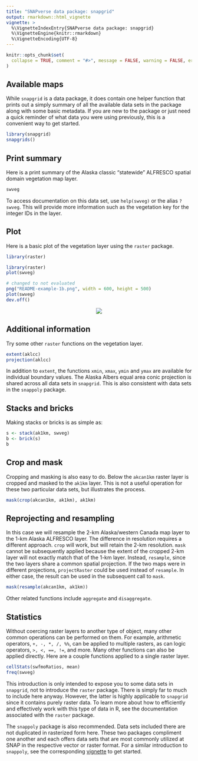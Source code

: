 ```yaml
---
title: "SNAPverse data package: snapgrid"
output: rmarkdown::html_vignette
vignette: >
  %\VignetteIndexEntry{SNAPverse data package: snapgrid}
  %\VignetteEngine{knitr::rmarkdown}
  %\VignetteEncoding{UTF-8}
---
```


```r
knitr::opts_chunk$set(
  collapse = TRUE, comment = "#>", message = FALSE, warning = FALSE, error = FALSE, tidy = TRUE
)
```

## Available maps

While `snapgrid` is a data package, it does contain one helper function that prints out a simply summary of all the available data sets in the package along with some basic metadata. If you are new to the package or just need a quick reminder of what data you were using previously, this is a convenient way to get started.

```r
library(snapgrid)
snapgrids()
```

## Print summary

Here is a print summary of the Alaska classic "statewide" ALFRESCO spatial domain vegetation map layer.

```r
swveg
```

To access documentation on this data set, use `help(swveg)`  or the alias `?swveg`.
This will provide more information such as the vegetation key for the integer IDs in the layer.

## Plot

Here is a basic plot of the vegetation layer using the `raster` package.

```r
library(raster)
```

```r
library(raster)
plot(swveg)
```

```r
# changed to not evaluated
png("README-example-1b.png", width = 600, height = 500)
plot(swveg)
dev.off()
```

<p style="text-align:center;"><img src="README-example-1b.png"></p>

## Additional information

Try some other `raster` functions on the vegetation layer.

```r
extent(aklcc)
projection(aklcc)
```

In addition to `extent`, the functions `xmin`, `xmax`, `ymin` and `ymax` are available for individual boundary values. The Alaska Albers equal area conic projection is shared across all data sets in `snapgrid`. This is also consistent with data sets in the `snappoly` package.

## Stacks and bricks

Making stacks or bricks is as simple as:

```r
s <- stack(ak1km, swveg)
b <- brick(s)
b
```

## Crop and mask

Cropping and masking is also easy to do. Below the `akcan1km` raster layer is cropped and masked to the `ak1km` layer.
This is not a useful operation for these two particular data sets, but illustrates the process.

```r
mask(crop(akcan1km, ak1km), ak1km)
```

## Reprojecting and resampling

In this case we will resample the 2-km Alaska/western Canada map layer to the 1-km Alaska ALFRESCO layer.
The difference in resolution requires a different approach. `crop` will work, but will retain the 2-km resolution.
`mask` cannot be subsequently applied because the extent of the cropped 2-km layer will not exactly match that of the 1-km layer.
Instead, `resample`, since the two layers share a common spatial projection.
If the two maps were in different projections, `projectRaster` could be used instead of `resample`.
In either case, the result can be used in the subsequent call to `mask`.

```r
mask(resample(akcan1km, ak1km))
```

Other related functions include `aggregate` and `disaggregate`.

## Statistics

Without coercing raster layers to another type of object, many other common operations can be performed on them.
For example, arithmetic operators, `+, -, *, /, %%`, can be applied to multiple rasters, as can logic operators, `>, <, ==, !=`, and more.
Many other functions can also be applied directly. Here are a couple functions applied to a single raster layer.

```r
cellStats(swfmoRatios, mean)
freq(swveg)
```

This introduction is only intended to expose you to some data sets in `snapgrid`, not to introduce the `raster` package. There is simply far to much to include here anyway. However, the latter is highly applicable to `snapgrid` since it contains purely raster data. To learn more about how to efficiently and effectively work with this type of data in R, see the documentation associated with the `raster` package.

The `snappoly` package is also recommended. Data sets included there are not duplicated in rasterized form here. These two packages compliment one another and each offers data sets that are most commonly utilized at SNAP in the respective vector or raster format. For a similar introduction to `snappoly`, see the corresponding [vignette](http://leonawicz.github.io/snappoly/docs/articles/snappoly.html) to get started.
